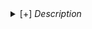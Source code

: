 <details><summary>[+] <i>Description</i></summary>

*Analysis details:*

- Under contruction

*Columns:*

- Under contruction

Last updated: XX

</details>


<!-- TODO: -->

<!-- - Add link to scope & ucsc next to regions (in all tables, not only this one...) -->

<!-- - add genes within 50kbp (currently only one, annotated with Chipseeker), and whether they are "linked" (by Genie3 or correlation of accessibility-expression ) -->

<!-- - Format/choose columns? -->

<!-- - Add enconde-peaks? -->


<!-- Currently only ctx! -->



